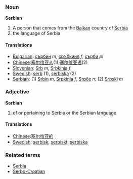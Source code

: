 ===Noun===
'''Serbian'''

# A person that comes from the [[Balkan]] country of [[Serbia]]
# the language of Serbia

====Translations====
*[[Bulgarian]]: [[сърбин]] ''m'', [[сръбкиня]] ''f'', [[сърби]] ''pl''
*[[Chinese]]:[[塞尔维亚人]](1),[[塞尔维亚语]](2)
*[[Slovenian]]: [[Srb]] ''m'', [[Srbkinja]] ''f''
*[[Swedish]]: [[serb]] (1), [[serbiska]] (2)
*[[Serbian]]: (1) [[Srbin]] ''m'', [[Srpkinja]] ''f'', [[Srpče]] ''n''; (2) [[Srpski]] ''m''

===Adjective===
'''Serbian'''

# of or pertaining to Serbia or the Serbian language

====Translations====
*[[Chinese]]:[[塞尔维亚的]]
*[[Swedish]]: [[serbisk]], [[serbiskt]], [[serbiska]]

===Related terms===
*[[Serbia]]
*[[Serbo-Croatian]]